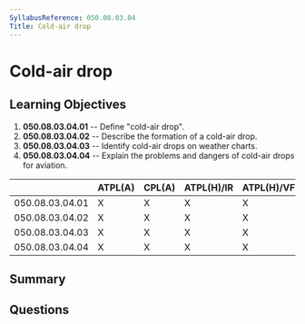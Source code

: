 ```yaml
---
SyllabusReference: 050.08.03.04
Title: Cold-air drop
---
```


# Cold-air drop

## Learning Objectives

1. **050.08.03.04.01** -- Define "cold-air drop".
2. **050.08.03.04.02** -- Describe the formation of a cold-air drop.
3. **050.08.03.04.03** -- Identify cold-air drops on weather charts.
4. **050.08.03.04.04** -- Explain the problems and dangers of cold-air drops for
   aviation.

|                 | ATPL(A) | CPL(A) | ATPL(H)/IR | ATPL(H)/VFR | CPL(H) | IR  | CBIR(A) |
| --------------- | ------- | ------ | ---------- | ----------- | ------ | --- | ------- |
| 050.08.03.04.01 | X       | X      | X          | X           | X      | X   | X       |
| 050.08.03.04.02 | X       | X      | X          | X           | X      | X   | X       |
| 050.08.03.04.03 | X       | X      | X          | X           | X      | X   | X       |
| 050.08.03.04.04 | X       | X      | X          | X           | X      | X   | X       |

## Summary

## Questions
